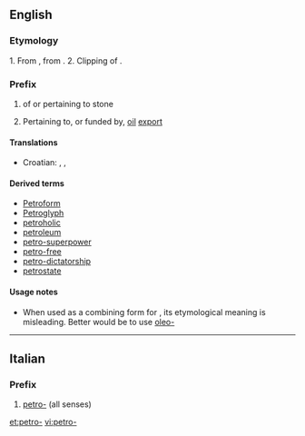 ==English==

===Etymology===
1. From {{etyl|la}} {{term|petra|lang=la||stone, rock}}, from {{etyl|grc}} {{term|sc=polytonic|πέτρα|tr=pétra|lang=grc||stone, rock}}.  2. Clipping of {{term|petroleum}}.

===Prefix===
{{en-prefix}}

# of or pertaining to stone
# {{neologism}} Pertaining to, or funded by, [[oil]] [[export]]

====Translations====
{{trans-top|of or pertaining to stone}}
* Croatian: {{t|hr|petr-}}, {{t|hr|petri-}}, {{t-|hr|petro-}}
{{trans-mid}}
{{trans-bottom}}

====Derived terms====
* [[Petroform]]
* [[Petroglyph]]
* [[petroholic]]
* [[petroleum]]
* [[petro-superpower]]
* [[petro-free]]
* [[petro-dictatorship]]
* [[petrostate]]

====Usage notes====
* When used as a combining form for {{term|petroleum}}, its etymological meaning is misleading.  Better would be to use [[oleo-]] {{context|for products associated with oil}}

----

==Italian==

===Prefix===
{{head|it|prefix}}

# [[#English|petro-]] (all senses)

[[et:petro-]]
[[vi:petro-]]